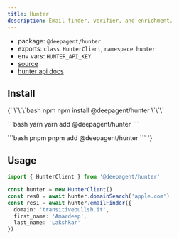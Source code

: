 ```yaml
---
title: Hunter
description: Email finder, verifier, and enrichment.
---
```


- package: `@deepagent/hunter`
- exports: `class HunterClient`, `namespace hunter`
- env vars: `HUNTER_API_KEY`
- [source](https://github.com/amardeeplakshkar/deepagent/blob/main/packages/hunter/src/hunter-client.ts)
- [hunter api docs](https://hunter.io/api)

## Install

<PackageTabs>
{`
\`\`\`bash npm
npm install @deepagent/hunter
\`\`\`

\`\`\`bash yarn
yarn add @deepagent/hunter
\`\`\`

\`\`\`bash pnpm
pnpm add @deepagent/hunter
\`\`\`
`}
</PackageTabs>

## Usage

```ts
import { HunterClient } from '@deepagent/hunter'

const hunter = new HunterClient()
const res0 = await hunter.domainSearch('apple.com')
const res1 = await hunter.emailFinder({
  domain: 'transitivebullsh.it',
  first_name: 'Amardeep',
  last_name: 'Lakshkar'
})
```
